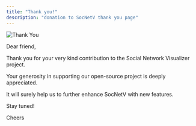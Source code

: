 ```yaml
---
title: "Thank you!"
description: "donation to SocNetV thank you page"
---
```


![Thank You](../../assets/images/thanks.jpg)

Dear friend,

Thank you for your very kind contribution to the Social Network Visualizer project.

Your generosity in supporting our open-source project is deeply appreciated.

It will surely help us to further enhance SocNetV with new features.

Stay tuned!

Cheers
